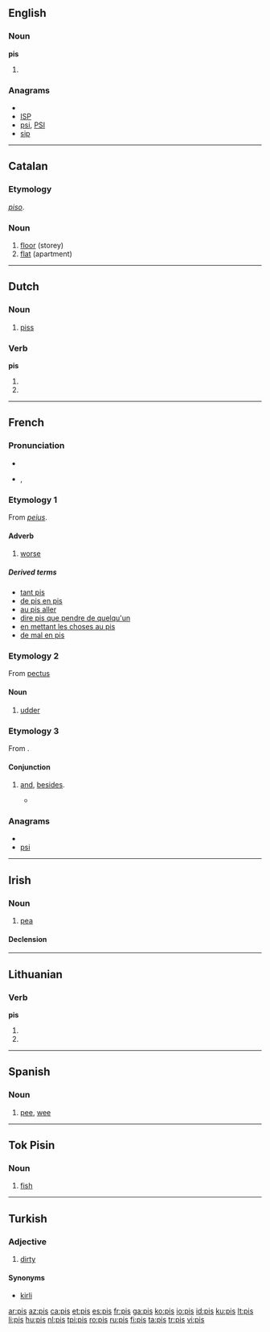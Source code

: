 {{also|piś|piš|pi·š}}
==English==

===Noun===
'''pis'''

# {{plural of|[[pi]]}}

===Anagrams===
* {{alphagram|[[IPS#English|IPS]]}} 
* [[ISP#English|ISP]]
* [[psi#English|psi]], [[PSI#English|PSI]]
* [[sip#English|sip]]

----

==Catalan==

===Etymology===
{{etyl|es|ca}} ''[[piso]]''.

===Noun===
{{infl|ca|noun}}

# [[floor]] (storey)
# [[flat]] (apartment)

----

==Dutch==

===Noun===
{{nl-noun|g=m|-|-}}

# {{vulgar|lang=nl}} [[piss]]

===Verb===
'''pis'''

# {{nl-verb-form|p=first|n=singular|t=present|pissen}}
# {{nl-verb-form|m=imperative|pissen}}

----

==French==

===Pronunciation===
* {{audio|Fr-pis.ogg|audio}}
* {{IPA|/pi/|lang=fr}}, {{SAMPA|/pi/}}

===Etymology 1===
From {{etyl|la|fr}} ''[[peius]]''.

====Adverb====
{{infl|fr|adverb}}

# [[worse]]

=====Derived terms=====
* [[tant pis]]
* [[de pis en pis]]
* [[au pis aller]]
* [[dire pis que pendre de quelqu'un]]
* [[en mettant les choses au pis]]
* [[de mal en pis]]

===Etymology 2===
From {{etyl|la|fr}} [[pectus]]

====Noun====
{{infl|fr|noun|gender=m}}

# [[udder]]

===Etymology 3===
From {{term|pis}}.

====Conjunction====
{{infl|fr|conjunction}}   
# {{Quebec|informal}} [[and]], [[besides]].
#*{{quote-book|year=1996|author=[[w:Chrystine Brouillet|Chrystine Brouillet]]|title=C'est pour mieux t'aimer, mon enfant|isbn=2-89021-276-9| page=78| passage="Je suis habituée, protesta-t-elle. '''Pis''' j'ai pas besoin d'un père pour me faire la morale." — ''I'm used to it, she protested. And I don't need a father to lecture me''}}

===Anagrams===
* {{alphagram|ips}}
* [[psi#French|psi]]

----

==Irish==

===Noun===
{{infl|ga|noun|gender=f}}

# [[pea]]

====Declension====
{{ga-noun-f2|p|is|ise|pl=iseanna}}

----

==Lithuanian==

===Verb===
'''pis'''

# {{lt-form-verb|3s|fut|pisti}}
# {{lt-form-verb|3p|fut|pisti}}

----

==Spanish==

===Noun===
{{es-noun-m|pl=pis}}

# [[pee]], [[wee]]

----

==Tok Pisin==

===Noun===
{{infl|tpi|noun}}

# [[fish]]

----

==Turkish==

===Adjective===
{{tr-adj}}

# [[dirty]]

====Synonyms====
* [[kirli]]

[[ar:pis]]
[[az:pis]]
[[ca:pis]]
[[et:pis]]
[[es:pis]]
[[fr:pis]]
[[ga:pis]]
[[ko:pis]]
[[io:pis]]
[[id:pis]]
[[ku:pis]]
[[lt:pis]]
[[li:pis]]
[[hu:pis]]
[[nl:pis]]
[[tpi:pis]]
[[ro:pis]]
[[ru:pis]]
[[fi:pis]]
[[ta:pis]]
[[tr:pis]]
[[vi:pis]]